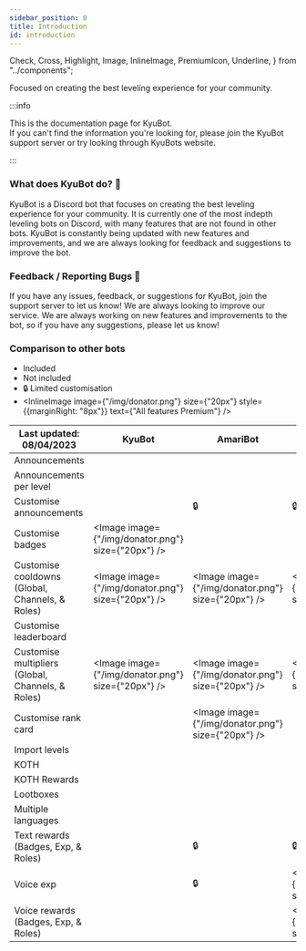 ```yaml
---
sidebar_position: 0
title: Introduction
id: introduction
---
```


  Check,
  Cross,
  Highlight,
  Image,
  InlineImage,
  PremiumIcon,
  Underline,
} from "../components";

Focused on creating the best leveling experience for your community.

<Underline />

:::info

This is the documentation page for KyuBot.<br />
If you can't find the information you're looking for, please join the KyuBot <Highlight color="#69d9a1" url="https://discord.com/invite/bnkaWnwuVV">support server</Highlight> or try looking through <Highlight color="#69d9a1" url="https://kyubot.com">KyuBots website</Highlight>.

:::

### What does KyuBot do? 🤔

KyuBot is a Discord bot that focuses on creating the best leveling experience for your community. It is currently one of the most indepth leveling bots on Discord, with many features that are not found in other bots. KyuBot is constantly being updated with new features and improvements, and we are always looking for feedback and suggestions to improve the bot.

### Feedback / Reporting Bugs 🐞

If you have any issues, feedback, or suggestions for KyuBot, join the <Highlight color="#69d9a1" url="https://discord.com/invite/bnkaWnwuVV">support server</Highlight> to let us know! We are always looking to improve our service. We are always working on new features and improvements to the bot, so if you have any suggestions, please let us know!

### Comparison to other bots

- <Check /> Included
- <Cross /> Not included
- 🔒 Limited customisation
- <InlineImage
    image={"/img/donator.png"}
    size={"20px"}
    style={{marginRight: "8px"}}
    text={"All features Premium"}
  />

| **Last updated:** 08/04/2023                      | KyuBot                                             | AmariBot                                           | Arcane                                             | Mee6                                               | XP                                                 |
| ------------------------------------------------- | -------------------------------------------------- | -------------------------------------------------- | -------------------------------------------------- | -------------------------------------------------- | -------------------------------------------------- |
| Announcements                                     | <Check />                                          | <Check />                                          | <Check />                                          | <Check />                                          | <Check />                                          |
| Announcements per level                           | <Check />                                          | <Check />                                          | <Cross />                                          | <Cross />                                          | <Cross />                                          |
| Customise announcements                           | <Check />                                          | 🔒                                                 | 🔒                                                 | 🔒                                                 | 🔒                                                 |
| Customise badges                                  | <Image image={"/img/donator.png"} size={"20px"} /> | <Cross />                                          | <Cross />                                          | <Cross />                                          | <Cross />                                          |
| Customise cooldowns (Global, Channels, & Roles)   | <Image image={"/img/donator.png"} size={"20px"} /> | <Image image={"/img/donator.png"} size={"20px"} /> | <Image image={"/img/donator.png"} size={"20px"} /> | <Cross />                                          | 🔒                                                 |
| Customise leaderboard                             | <Check />                                          | <Cross />                                          | <Cross />                                          | <Cross />                                          | <Cross />                                          |
| Customise multipliers (Global, Channels, & Roles) | <Image image={"/img/donator.png"} size={"20px"} /> | <Image image={"/img/donator.png"} size={"20px"} /> | <Image image={"/img/donator.png"} size={"20px"} /> | <Image image={"/img/donator.png"} size={"20px"} /> | <Check />                                          |
| Customise rank card                               | <Check />                                          | <Image image={"/img/donator.png"} size={"20px"} /> | <Check />                                          | 🔒                                                 | <Image image={"/img/donator.png"} size={"20px"} /> |
| Import levels                                     | <Check />                                          | <Cross />                                          | <Cross />                                          | <Cross />                                          | <Cross />                                          |
| KOTH                                              | <Check />                                          | <Check />                                          | <Cross />                                          | <Cross />                                          | <Cross />                                          |
| KOTH Rewards                                      | <Check />                                          | <Cross />                                          | <Cross />                                          | <Cross />                                          | <Cross />                                          |
| Lootboxes                                         | <Check />                                          | <Cross />                                          | <Cross />                                          | <Cross />                                          | <Cross />                                          |
| Multiple languages                                | <Check />                                          | <Cross />                                          | <Cross />                                          | <Cross />                                          | <Cross />                                          |
| Text rewards (Badges, Exp, & Roles)               | <Check />                                          | 🔒                                                 | 🔒                                                 | <Image image={"/img/donator.png"} size={"20px"} /> | 🔒                                                 |
| Voice exp                                         | <Check />                                          | 🔒                                                 | <Image image={"/img/donator.png"} size={"20px"} /> | <Cross />                                          | 🔒                                                 |
| Voice rewards (Badges, Exp, & Roles)              | <Check />                                          | <Cross />                                          | <Image image={"/img/donator.png"} size={"20px"} /> | <Cross />                                          | <Cross />                                          |
